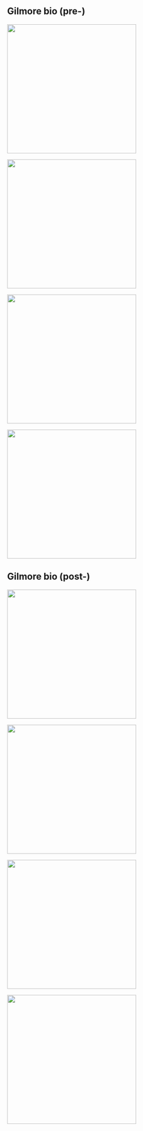 ## Gilmore bio (pre-)

::: {layout-nrow=2}

![](https://upload.wikimedia.org/wikipedia/commons/thumb/0/0b/DenverCP.JPG/266px-DenverCP.JPG){width=300}

![](http://watson.brown.edu/ds/sites/all/themes/ds/img/header/brown_large.png){width=300}

![](https://www.civitatis.com/f/estados-unidos/washington/escala-washington-589x392.jpg){width=300}

![](https://www.cmu.edu/brand/brand-guidelines/images/wordmarkonphoto4-600x600.png){width=300}
:::

## Gilmore bio (post-)

::: {layout-nrow=2}

![](https://dispatch.happyvalley.com/m/photos/_inline/Mount-Nittany_submitted-dsc_0371-1_2023-10-18-201411_uuxi.jpg){width=300px}

<!-- SLEIC -->

![](../include/img/sleic.png){width=300px}

![](https://nyu.databrary.org/web/images/logo/databrary-nav.svg){width=300px}

![](https://play-project.org/img/PLAY-logo.png){width=300px}
:::